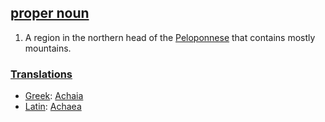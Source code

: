 ==[[proper noun]]==

# A region in the northern head of the [[Peloponnese]] that contains mostly mountains.

===[[Translations]]===

*[[Greek]]: [[Achaia]]
*[[Latin]]: [[Achaea]]